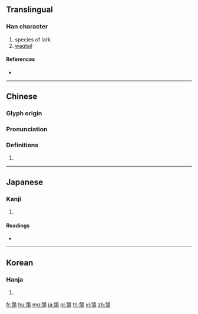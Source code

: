 {{character info/new}}
{{also|鸰}}
==Translingual==

===Han character===
{{Han char|rn=196|rad=鳥|as=05|sn=16|four=87327|canj=OIHAF|ids=⿰令鳥}}

# species of lark
# [[wagtail]]

====References====
* {{Han ref|kx=1485.080|dkj=46770|dj=2016.340|hdz=74624.160|uh=9D12|ud=40210|bh=C06F|bd=49263}}

----

==Chinese==
{{zh-forms|s=鸰}}

===Glyph origin===
{{Han etym}}

===Pronunciation===
{{zh-pron
|m=líng
|c=ling4
|h=pfs=
|md=
|mn=
|w=
|mc=y
|oc=y
|cat=
}}

===Definitions===
{{zh-hanzi}}

# {{rfdef|lang=zh}}

----

==Japanese==

===Kanji===
{{ja-kanji|grade=|rs=鳥05}}

# {{defn|lang=ja|sort=鳥05}}

====Readings====
* {{ja-readings|goon=[[りょう]] (ryō)|kanon=[[れい]] (rei)}}

----

==Korean==

===Hanja===
{{ko-hanja|hangeul=[[령]]>[[영]]|eumhun=|rv=ryeong>yeong|mr=ryŏng>yŏng|y=lyeng>yeng}}

# {{defn|lang=ko|sort=鳥05}}

[[fr:鴒]]
[[hu:鴒]]
[[mg:鴒]]
[[ja:鴒]]
[[pl:鴒]]
[[th:鴒]]
[[vi:鴒]]
[[zh:鴒]]